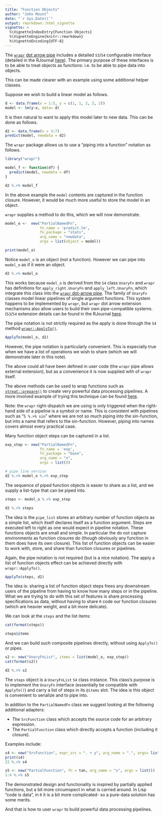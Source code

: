```yaml
---
title: "Function Objects"
author: "John Mount"
date: "`r Sys.Date()`"
output: rmarkdown::html_vignette
vignette: >
  %\VignetteIndexEntry{Function Objects}
  %\VignetteEngine{knitr::rmarkdown}
  %\VignetteEncoding{UTF-8}
---
```


The [`wrapr`](https://github.com/WinVector/wrapr) [dot arrow pipe](https://winvector.github.io/wrapr/reference/dot_arrow.html) includes a detailed `S3`/`S4` configurable interface (detailed in the RJournal [here](https://journal.r-project.org/archive/2018/RJ-2018-042/index.html)).  The primary
purpose of these interfaces is to be able to treat objects as functions: i.e. to be
able to pipe data into objects.

This can be made clearer with an example using some additional helper classes.

Suppose we wish to build a linear model as follows.

```r
d <- data.frame(x = 1:5, y = c(1, 1, 2, 2, 2))
model <- lm(y~x, data= d)
```

It is then natural to want to apply this model later to new data.  This can be done as follows.

```r
d2 <- data.frame(x = 3:7)
predict(model, newdata = d2)
```

The `wrapr` package allows us to use a "piping into a function" notation as follows.

```r
library("wrapr")

model_f <- function(df) {
  predict(model, newdata = df)
}

d2 %.>% model_f
```

In the above example the `model` contents are captured in the function closure.  However, it would be much more useful to store the model in an object.

`wrapr` supplies a method to do this, which we will now demonstrate.

```r
model_o <-  new("PartialNamedFn",
                fn_name = 'predict.lm',
                fn_package = "stats",
                arg_name = "newdata", 
                args = list(object = model))

print(model_o)
```

Notice `model_o` is an object (not a function).  However we can pipe into `model_o` as if it were an object.

```r
d2 %.>% model_o
```

This works because `model_o` is derived from the `S4` class `UnaryFn` and  `wrapr` has definitions for `apply_right.UnaryFn` and `apply_left.UnaryFn`, which integrate this class into the [`wrapr` dot-arrow pipe](https://winvector.github.io/wrapr/reference/dot_arrow.html).  The family of `UnaryFn` classes model linear pipelines of single argument functions.  This system happens to be implemented by `wrapr`, but `wrapr` dot arrow extension mechanisms also allow users to build their own pipe-compatible systems. (`S3`/`S4` extension details can be found in the RJournal [here](https://journal.r-project.org/archive/2018/RJ-2018-042/index.html).

The pipe notation is not strictly required as the apply is done through the `S4` method [`wrapr::ApplyTo()`](https://winvector.github.io/wrapr/reference/ApplyTo.html).

```r
ApplyTo(model_o, d2) 
```

However, the pipe notation is particularly convenient.  This is especially true when we have a list of operations we wish to share (which we will demonstrate later in this note).

The above could all have been defined in user code (the `wrapr` pipe allows external extension), but as a convenience it is now supplied with of `wrapr` itself.

The above methods can be used to wrap functions such as [`vtreat::prepare()`](https://winvector.github.io/vtreat/reference/prepare.html) to create very powerful data processing pipelines.  A more involved example of trying this technique can be found [here](https://github.com/WinVector/vtreat/blob/master/extras/ModelingPipelines.md).


Note: the `wrapr` right-dispatch we are using is only triggered when the right-hand side of a pipeline is a symbol or name.  This is consistent with pipelines such as "`5 %.>% sin`" where we are not so much piping into the sin-function, but into a name that refers to the sin-function.  However, piping into names covers almost every practical case.

Many function object steps can be captured in a list.

```r
exp_step <- new("PartialNamedFn",
                fn_name = 'exp',
                fn_package = "base",
                arg_name = "x", 
                args = list())

# pipe line version
d2 %.>% model_o %.>% exp_step
```

The sequence of piped function objects is easier to share as a list, and we supply a list-type that can be piped into.

```r
steps <- model_o %.>% exp_step

d2 %.>% steps
```

The idea is the `pipe_list` stores an arbitrary number of function objects as a simple list, which itself declares itself as a function argument.  Steps are executed left to right as one would expect in pipeline notation.  These functions objects are small and simple.  In particular the do not capture environments as function closures do (though obviously any function in them does have its own closure).  This list of function objects can be easier to work with, store, and share than function closures or pipelines.

Again, the pipe notation is not required (but is a nice notation).  The apply a list of function objects effect can be achieved directly with `wrapr::ApplyTo()`.

```r
ApplyTo(steps, d2)
```

The idea is: sharing a list of function object steps frees any downstream users of the pipeline from having to know how many steps or in the pipeline. What we are trying to do with this set of features is share processing specifications as data, without having to share `R` code our function closures (which are heavier weight, and a bit more delicate).  

We can look at the `steps` and the list items:

```r
cat(format(steps))

steps@items
```

And we can build such composite pipelines directly, without using `ApplyTo()` or pipes.

```r
s2 <- new("UnaryFnList", items = list(model_o, exp_step))
cat(format(s2))

d2 %.>% s2
```


The `steps` object is a `UnaryFnList` `S4` class instance.  This class's  purpose is to implement the `UnaryFn` interface (essentially be compatible with `ApplyTo()`) and carry a list of steps in its `@items` slot.  The idea is this object is convenient to serialize and to pipe into.

In addition to the `PartialNamedFn` class we suggest looking at the following additional adapters:

 * The `SrcFunction` class which accepts the source code for an arbitrary expression.
 * The `PartialFunction` class which directly accepts a function (including it closure).
 
Examples include:

```r

s4 <- new("SrcFunction", expr_src = ". + y", arg_name = ".", args= list(y=13))
print(s4)
22 %.>% s4

s5 <- new("PartialFunction", fn = tan, arg_name = "x", args = list())
1:4 %.>% s5
```


The demonstrated design and functionality is inspired by partially applied functions, but a bit more circumspect in what is carried around.  In Lisp "code is data", in `R` it is a bit more complicated- so a pure-data solution has some merits.

And that is how to user `wrapr` to build powerful data processing pipelines. 





